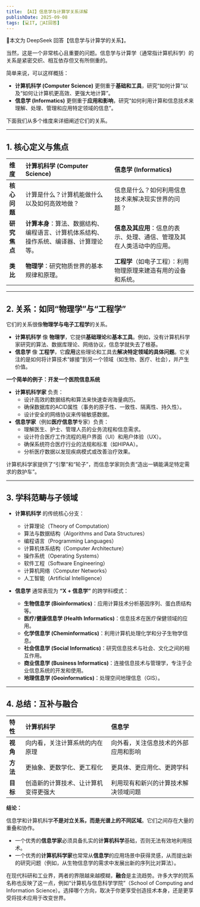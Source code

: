 ```yaml
---
title: 【AI】信息学与计算学关系详解
publishDate: 2025-09-08
tags: [💻IT, 🤖AI回答]
---
```



<Aside type="caution" title="🤖AI警告">🤖本文为 DeepSeek 回答【信息学与计算学的关系】。</Aside>

当然，这是一个非常核心且重要的问题。信息学与计算学（通常指计算机科学）的关系是紧密交织、相互依存但又有所侧重的。

简单来说，可以这样概括：

*   **计算机科学 (Computer Science)** 更侧重于**基础和工具**，研究“如何计算”以及“如何让计算机更高效、更强大地计算”。
*   **信息学 (Informatics)** 更侧重于**应用和影响**，研究“如何利用计算和信息技术来理解、处理、管理和应用特定领域的信息”。

下面我们从多个维度来详细阐述它们的关系。

---

## 1. 核心定义与焦点

| 维度 | 计算机科学 (Computer Science) | 信息学 (Informatics) |
| :--- | :--- | :--- |
| **核心问题** | 计算是什么？计算机能做什么以及如何高效地做？ | 信息是什么？如何利用信息技术来解决现实世界的问题？ |
| **研究焦点** | **计算本身**：算法、数据结构、编程语言、计算机体系结构、操作系统、编译器、计算理论等。 | **信息及其应用**：信息的表示、处理、通信、管理及其在人类活动中的应用。 |
| **类比** | **物理学**：研究物质世界的基本规律和原理。 | **工程学**（如电子工程）：利用物理原理来建造有用的设备和系统。 |

---

## 2. 关系：如同“物理学”与“工程学”

它们的关系很像**物理学与电子工程学**的关系。

*   **计算机科学** 像 **物理学**，它提供**基础理论**和**基本工具**。例如，没有计算机科学家研究的算法、数据库理论、网络协议，信息学就失去了根基。
*   **信息学** 像 **工程学**，它**应用**这些理论和工具去**解决特定领域的具体问题**。它关注的是如何将计算技术“嫁接”到另一个领域（如生物、医疗、社会），并产生价值。

**一个简单的例子：开发一个医院信息系统**

*   **计算机科学家** 负责：
    *   设计高效的数据结构和算法来快速查询海量病历。
    *   确保数据库的ACID属性（事务的原子性、一致性、隔离性、持久性）。
    *   设计安全的网络协议来传输敏感数据。
*   **信息学家**（例如**医疗信息学**专家）负责：
    *   理解医生、护士、管理人员的业务流程和信息需求。
    *   设计符合医疗工作流程的用户界面（UI）和用户体验（UX）。
    *   确保系统符合医疗行业的法规和标准（如HIPAA）。
    *   分析医疗数据以发现疾病模式或改善治疗效果。

计算机科学家提供了“引擎”和“轮子”，而信息学家则负责“造出一辆能满足特定需求的救护车”。

---

## 3. 学科范畴与子领域

*   **计算机科学** 的传统核心分支：
    *   计算理论（Theory of Computation）
    *   算法与数据结构（Algorithms and Data Structures）
    *   编程语言（Programming Languages）
    *   计算机体系结构（Computer Architecture）
    *   操作系统（Operating Systems）
    *   软件工程（Software Engineering）
    *   计算机网络（Computer Networks）
    *   人工智能（Artificial Intelligence）

*   **信息学** 通常表现为 **“X + 信息学”** 的跨学科模式：
    *   **生物信息学 (Bioinformatics)**：应用计算技术分析基因序列、蛋白质结构等。
    *   **医疗/健康信息学 (Health Informatics)**：信息技术在医疗保健领域的应用。
    *   **化学信息学 (Cheminformatics)**：利用计算机处理化学和分子生物学信息。
    *   **社会信息学 (Social Informatics)**：研究信息技术与社会、文化之间的相互作用。
    *   **商业信息学 (Business Informatics)**：连接信息技术与管理学，专注于企业信息系统的开发和使用。
    *   **地理信息学 (Geoinformatics)**：处理空间地理信息（GIS）。

---

## 4. 总结：互补与融合

| 特性 | 计算机科学 | 信息学 |
| :--- | :--- | :--- |
| **视角** | 向内看，关注计算系统的内在原理 | 向外看，关注信息技术的外部应用和影响 |
| **方法** | 更抽象、更数学化、更工程化 | 更具体、更应用化、更跨学科 |
| **目标** | 创造新的计算技术、让计算机变得更强大 | 利用现有和新兴的计算技术解决领域问题 |

**结论：**

信息学和计算机科学**不是对立关系，而是光谱上的不同区域**。它们之间存在大量的重叠和协作。

*   一个优秀的**信息学家**必须具备扎实的**计算机科学**基础，否则无法有效地利用技术。
*   一个优秀的**计算机科学家**也常常从**信息学**的应用场景中获得灵感，从而提出新的研究问题（例如，从生物信息学的需求中发展出新的序列比对算法）。

在现代科研和工业界，两者的界限越来越模糊，**融合**是主流趋势。许多大学的院系名称也反映了这一点，例如“计算机与信息科学学院”（School of Computing and Information Science）。选择哪个方向，取决于你更享受创造技术本身，还是更享受将技术应用于改变世界。
